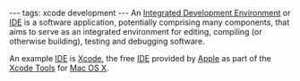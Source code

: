 ---
tags: xcode development
---
An [[Integrated Development Environment]] or [[IDE]] is a software application, potentially comprising many components, that aims to serve as an integrated environment for editing, compiling (or otherwise building), testing and debugging software.

An example [[IDE]] is [[Xcode]], the free [[IDE]] provided by [[Apple]] as part of the [[Xcode Tools]] for [[Mac OS X]].
